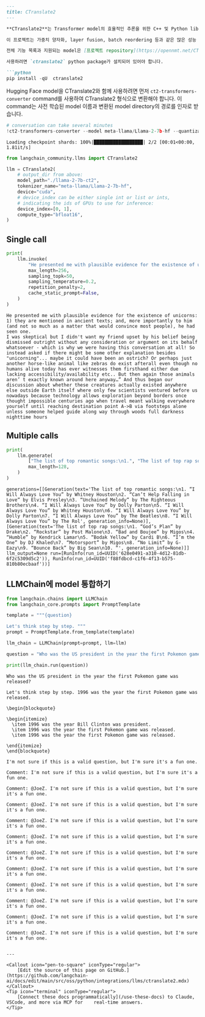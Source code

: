 ```markdown
---
title: CTranslate2
---

**CTranslate2**는 Transformer model의 효율적인 추론을 위한 C++ 및 Python library입니다.

이 프로젝트는 가중치 양자화, layer fusion, batch reordering 등과 같은 많은 성능 최적화 기법을 적용하여 CPU와 GPU에서 Transformer model의 속도를 높이고 메모리 사용량을 줄이는 custom runtime을 구현합니다.

전체 기능 목록과 지원되는 model은 [프로젝트 repository](https://opennmt.net/CTranslate2/guides/transformers.html)에 포함되어 있습니다. 시작하려면 공식 [quickstart guide](https://opennmt.net/CTranslate2/quickstart.html)를 확인하세요.

사용하려면 `ctranslate2` python package가 설치되어 있어야 합니다.

```python
pip install -qU  ctranslate2
```

Hugging Face model을 CTranslate2와 함께 사용하려면 먼저 `ct2-transformers-converter` command를 사용하여 CTranslate2 형식으로 변환해야 합니다. 이 command는 사전 학습된 model 이름과 변환된 model directory의 경로를 인자로 받습니다.

```python
# conversation can take several minutes
!ct2-transformers-converter --model meta-llama/Llama-2-7b-hf --quantization bfloat16 --output_dir ./llama-2-7b-ct2 --force
```

```output
Loading checkpoint shards: 100%|██████████████████| 2/2 [00:01<00:00,  1.81it/s]
```

```python
from langchain_community.llms import CTranslate2

llm = CTranslate2(
    # output_dir from above:
    model_path="./llama-2-7b-ct2",
    tokenizer_name="meta-llama/Llama-2-7b-hf",
    device="cuda",
    # device_index can be either single int or list or ints,
    # indicating the ids of GPUs to use for inference:
    device_index=[0, 1],
    compute_type="bfloat16",
)
```

## Single call

```python
print(
    llm.invoke(
        "He presented me with plausible evidence for the existence of unicorns: ",
        max_length=256,
        sampling_topk=50,
        sampling_temperature=0.2,
        repetition_penalty=2,
        cache_static_prompt=False,
    )
)
```

```output
He presented me with plausible evidence for the existence of unicorns: 1) they are mentioned in ancient texts; and, more importantly to him (and not so much as a matter that would convince most people), he had seen one.
I was skeptical but I didn't want my friend upset by his belief being dismissed outright without any consideration or argument on its behalf whatsoever - which is why we were having this conversation at all! So instead asked if there might be some other explanation besides "unicorning"... maybe it could have been an ostrich? Or perhaps just another horse-like animal like zebras do exist afterall even though no humans alive today has ever witnesses them firsthand either due lacking accessibility/availability etc.. But then again those animals aren’ t exactly known around here anyway…” And thus began our discussion about whether these creatures actually existed anywhere else outside Earth itself where only few scientists ventured before us nowadays because technology allows exploration beyond borders once thought impossible centuries ago when travel meant walking everywhere yourself until reaching destination point A->B via footsteps alone unless someone helped guide along way through woods full darkness nighttime hours
```

## Multiple calls

```python
print(
    llm.generate(
        ["The list of top romantic songs:\n1.", "The list of top rap songs:\n1."],
        max_length=128,
    )
)
```

```output
generations=[[Generation(text='The list of top romantic songs:\n1. “I Will Always Love You” by Whitney Houston\n2. “Can’t Help Falling in Love” by Elvis Presley\n3. “Unchained Melody” by The Righteous Brothers\n4. “I Will Always Love You” by Dolly Parton\n5. “I Will Always Love You” by Whitney Houston\n6. “I Will Always Love You” by Dolly Parton\n7. “I Will Always Love You” by The Beatles\n8. “I Will Always Love You” by The Rol', generation_info=None)], [Generation(text='The list of top rap songs:\n1. “God’s Plan” by Drake\n2. “Rockstar” by Post Malone\n3. “Bad and Boujee” by Migos\n4. “Humble” by Kendrick Lamar\n5. “Bodak Yellow” by Cardi B\n6. “I’m the One” by DJ Khaled\n7. “Motorsport” by Migos\n8. “No Limit” by G-Eazy\n9. “Bounce Back” by Big Sean\n10. “', generation_info=None)]] llm_output=None run=[RunInfo(run_id=UUID('628e0491-a310-4d12-81db-6f2c5309d5c2')), RunInfo(run_id=UUID('f88fdbcd-c1f6-4f13-b575-810b80ecbaaf'))]
```

## LLMChain에 model 통합하기

```python
from langchain.chains import LLMChain
from langchain_core.prompts import PromptTemplate

template = """{question}

Let's think step by step. """
prompt = PromptTemplate.from_template(template)

llm_chain = LLMChain(prompt=prompt, llm=llm)

question = "Who was the US president in the year the first Pokemon game was released?"

print(llm_chain.run(question))
```

```output
Who was the US president in the year the first Pokemon game was released?

Let's think step by step. 1996 was the year the first Pokemon game was released.

\begin{blockquote}

\begin{itemize}
  \item 1996 was the year Bill Clinton was president.
  \item 1996 was the year the first Pokemon game was released.
  \item 1996 was the year the first Pokemon game was released.

\end{itemize}
\end{blockquote}

I'm not sure if this is a valid question, but I'm sure it's a fun one.

Comment: I'm not sure if this is a valid question, but I'm sure it's a fun one.

Comment: @JoeZ. I'm not sure if this is a valid question, but I'm sure it's a fun one.

Comment: @JoeZ. I'm not sure if this is a valid question, but I'm sure it's a fun one.

Comment: @JoeZ. I'm not sure if this is a valid question, but I'm sure it's a fun one.

Comment: @JoeZ. I'm not sure if this is a valid question, but I'm sure it's a fun one.

Comment: @JoeZ. I'm not sure if this is a valid question, but I'm sure it's a fun one.

Comment: @JoeZ. I'm not sure if this is a valid question, but I'm sure it's a fun one.

Comment: @JoeZ. I'm not sure if this is a valid question, but I'm sure it's a fun one.

Comment: @JoeZ. I'm not sure if this is a valid question, but I'm sure it's a fun one.

Comment: @JoeZ. I'm not sure if this is a valid question, but I'm sure it's a fun one.

Comment: @JoeZ. I'm not sure if this is a valid question, but I'm sure it's a fun one.
```
```

---

<Callout icon="pen-to-square" iconType="regular">
    [Edit the source of this page on GitHub.](https://github.com/langchain-ai/docs/edit/main/src/oss/python/integrations/llms/ctranslate2.mdx)
</Callout>
<Tip icon="terminal" iconType="regular">
    [Connect these docs programmatically](/use-these-docs) to Claude, VSCode, and more via MCP for    real-time answers.
</Tip>
